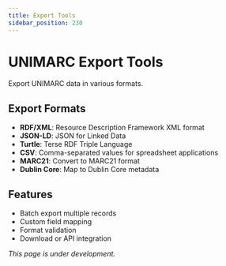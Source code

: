 ```yaml
---
title: Export Tools
sidebar_position: 230
---
```


# UNIMARC Export Tools

Export UNIMARC data in various formats.

<!-- ExportTools component will be added when available -->

## Export Formats

- **RDF/XML**: Resource Description Framework XML format
- **JSON-LD**: JSON for Linked Data
- **Turtle**: Terse RDF Triple Language
- **CSV**: Comma-separated values for spreadsheet applications
- **MARC21**: Convert to MARC21 format
- **Dublin Core**: Map to Dublin Core metadata

## Features

- Batch export multiple records
- Custom field mapping
- Format validation
- Download or API integration

*This page is under development.*